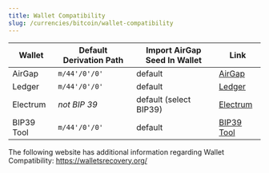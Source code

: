 ```yaml
---
title: Wallet Compatibility
slug: /currencies/bitcoin/wallet-compatibility
---
```



<WalletCompatibilityIntro />

| Wallet     | Default Derivation Path | Import AirGap Seed In Wallet | Link                                               |
| ---------- | ----------------------- | ---------------------------- | -------------------------------------------------- |
| AirGap     | `m/44'/0'/0'`           | default                      | [AirGap](https://airgap.it)                        |
| Ledger     | `m/44'/0'/0'`           | default                      | [Ledger](https://www.ledger.com/)                  |
| Electrum   | _not BIP 39_            | default (select BIP39)       | [Electrum](https://electrum.org/)                  |
| BIP39 Tool | `m/44'/0'/0'`           | default                      | [BIP39 Tool](https://iancoleman.io/bip39/#english) |

The following website has additional information regarding Wallet Compatibility: https://walletsrecovery.org/
